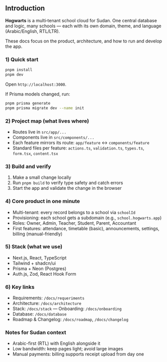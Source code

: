

## Introduction

**Hogwarts** is a multi‑tenant school cloud for Sudan. One central database and logic, many schools — each with its own domain, theme, and language (Arabic/English, RTL/LTR).

These docs focus on the product, architecture, and how to run and develop the app.

### 1) Quick start

```bash
pnpm install
pnpm dev
```

Open `http://localhost:3000`.

If Prisma models changed, run:

```bash
pnpm prisma generate
pnpm prisma migrate dev --name init
```

### 2) Project map (what lives where)

- Routes live in `src/app/...`
- Components live in `src/components/...`
- Each feature mirrors its route: `app/feature` ↔ `components/feature`
- Standard files per feature: `actions.ts`, `validation.ts`, `types.ts`, `form.tsx`, `content.tsx`

### 3) Build and verify

1. Make a small change locally
2. Run `pnpm build` to verify type safety and catch errors
3. Start the app and validate the change in the browser

### 4) Core product in one minute

- Multi-tenant: every record belongs to a school via `schoolId`
- Provisioning: each school gets a subdomain (e.g., `school.hogwarts.app`)
- Roles: Owner, Admin, Teacher, Student, Parent, Accountant
- First features: attendance, timetable (basic), announcements, settings, billing (manual-friendly)

### 5) Stack (what we use)

- Next.js, React, TypeScript
- Tailwind + shadcn/ui
- Prisma + Neon (Postgres)
- Auth.js, Zod, React Hook Form

### 6) Key links

- Requirements: `/docs/requeriments`
- Architecture: `/docs/architecture`
- Stack: `/docs/stack` — Onboarding: `/docs/onboarding`
- Database: `/docs/database`
- Roadmap & Changelog: `/docs/roadmap`, `/docs/changelog`

### Notes for Sudan context

- Arabic-first (RTL) with English alongside it
- Low bandwidth: keep pages light; avoid large images
- Manual payments: billing supports receipt upload from day one

